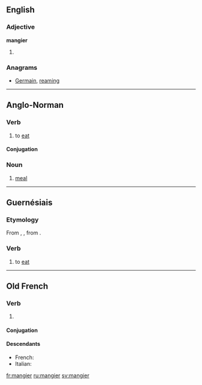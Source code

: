 ==English==

===Adjective===
'''mangier'''

# {{comparative of|mangy}}

===Anagrams===
* [[Germain#English|Germain]], [[reaming#English|reaming]]

----

==Anglo-Norman==

===Verb===
{{head|xno|verb}}

# to [[eat]]

====Conjugation====
{{fro-conj-gier|man}}

===Noun===
{{fro-noun|m}}

# [[meal]]

----

==Guernésiais==

===Etymology===
From {{etyl|fro|roa-grn}} {{term|mengier|lang=fro}}, {{term|mangier|lang=fro}}, from {{etyl|la|roa-grn}} {{term|manduco|mandūcō, mandūcāre|lang=la}}.

===Verb===
{{head|roa-grn|verb}}

# to [[eat]]

----

==Old French==

===Verb===
{{head|fro|verb}}

# {{alternative form of|mengier|lang=fro}}

====Conjugation====
{{fro-conj-gier|man}}

====Descendants====
* French: {{l|fr|manger}}
* Italian: {{l|it|mangiare}}

[[fr:mangier]]
[[ru:mangier]]
[[sv:mangier]]